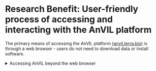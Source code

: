 # Research Benefit: User-friendly process of accessing and interacting with the AnVIL platform

The primary means of accessing the AnVIL platform [(anvil.terra.bio)](anvil.terra.bio) is through a web browser - users do not need to download data or install software.

<details><summary>Accessing AnVIL beyond the web browser</summary>

The platform [(anvil.terra.bio)](anvil.terra.bio) provides a variety of graphical user interfaces (GUIs) as well as optional application programming interface (API) library/command line interfaces to interact with data, analysis solutions, and workflows. Bioconductor packages ([AnVIL](https://www.bioconductor.org/packages/release/bioc/vignettes/AnVIL/inst/doc/Introduction.html), [AnVILGCP](https://www.bioconductor.org/packages/release/bioc/html/AnVILGCP.html), [AnVILWorkflow](https://www.bioconductor.org/packages/release/bioc/html/AnVILWorkflow.html)) offer additional methods for users to programmatically interact with and access AnVIL resources from within AnVIL, or stand-alone computing environments such as a user's laptop.

</details>
